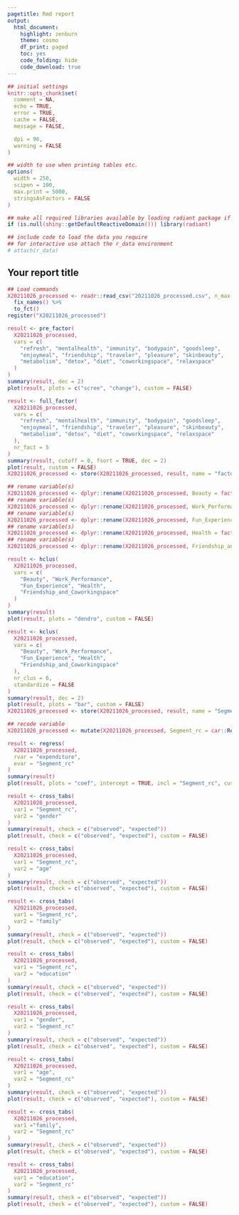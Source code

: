 ```yaml
---
pagetitle: Rmd report
output:
  html_document:
    highlight: zenburn
    theme: cosmo
    df_print: paged
    toc: yes
    code_folding: hide
    code_download: true
---
```


```r
## initial settings
knitr::opts_chunk$set(
  comment = NA,
  echo = TRUE,
  error = TRUE,
  cache = FALSE,
  message = FALSE,

  dpi = 96,
  warning = FALSE
)

## width to use when printing tables etc.
options(
  width = 250,
  scipen = 100,
  max.print = 5000,
  stringsAsFactors = FALSE
)

## make all required libraries available by loading radiant package if needed
if (is.null(shiny::getDefaultReactiveDomain())) library(radiant)

## include code to load the data you require
## for interactive use attach the r_data environment
# attach(r_data)
```

<style>
.btn, .form-control, pre, code, pre code {
  border-radius: 4px;
}
.table {
  width: auto;
}
ul, ol {
  padding-left: 18px;
}
code, pre, pre code {
  overflow: auto;
  white-space: pre;
  word-wrap: normal;
}
code {
  color: #c7254e;
  background-color: #f9f2f4;
}
pre {
  background-color: #ffffff;
}
</style>

## Your report title


```r
## Load commands
X20211026_processed <- readr::read_csv("20211026_processed.csv", n_max = Inf) %>%
  fix_names() %>%
  to_fct()
register("X20211026_processed")
```


```r
result <- pre_factor(
  X20211026_processed, 
  vars = c(
    "refresh", "mentalhealth", "immunity", "bodypain", "goodsleep", 
    "enjoymeal", "friendship", "traveler", "pleasure", "skinbeauty", 
    "metabolism", "detox", "diet", "coworkingspace", "relaxspace"
  )
)
summary(result, dec = 2)
plot(result, plots = c("scree", "change"), custom = FALSE)
```

```r
result <- full_factor(
  X20211026_processed, 
  vars = c(
    "refresh", "mentalhealth", "immunity", "bodypain", "goodsleep", 
    "enjoymeal", "friendship", "traveler", "pleasure", "skinbeauty", 
    "metabolism", "detox", "diet", "coworkingspace", "relaxspace"
  ), 
  nr_fact = 5
)
summary(result, cutoff = 0, fsort = TRUE, dec = 2)
plot(result, custom = FALSE)
X20211026_processed <- store(X20211026_processed, result, name = "factor")
```


```r
## rename variable(s)
X20211026_processed <- dplyr::rename(X20211026_processed, Beauty = factor1)
## rename variable(s)
X20211026_processed <- dplyr::rename(X20211026_processed, Work_Performance = factor4)
## rename variable(s)
X20211026_processed <- dplyr::rename(X20211026_processed, Fun_Experience = factor3)
## rename variable(s)
X20211026_processed <- dplyr::rename(X20211026_processed, Health = factor5)
## rename variable(s)
X20211026_processed <- dplyr::rename(X20211026_processed, Friendship_and_Coworkingspace = factor2)
```


```r
result <- hclus(
  X20211026_processed, 
  vars = c(
    "Beauty", "Work_Performance", 
    "Fun_Experience", "Health", 
    "Friendship_and_Coworkingspace"
  )
)
summary(result)
plot(result, plots = "dendro", custom = FALSE)
```



```r
result <- kclus(
  X20211026_processed, 
  vars = c(
    "Beauty", "Work_Performance", 
    "Fun_Experience", "Health", 
    "Friendship_and_Coworkingspace"
  ), 
  nr_clus = 6, 
  standardize = FALSE
)
summary(result, dec = 2)
plot(result, plots = "bar", custom = FALSE)
X20211026_processed <- store(X20211026_processed, result, name = "Segment")
```


```r
## recode variable
X20211026_processed <- mutate(X20211026_processed, Segment_rc = car::Recode(Segment, "1='Biishiki';2='Otsukiai';3='Business person';4='Totonoi seeker';5='Body recovery';6='Sauna mankitsu'"))
```

```r
result <- regress(
  X20211026_processed, 
  rvar = "expenditure", 
  evar = "Segment_rc"
)
summary(result)
plot(result, plots = "coef", intercept = TRUE, incl = "Segment_rc", custom = FALSE)
```

```r
result <- cross_tabs(
  X20211026_processed, 
  var1 = "Segment_rc", 
  var2 = "gender"
)
summary(result, check = c("observed", "expected"))
plot(result, check = c("observed", "expected"), custom = FALSE)
```


```r
result <- cross_tabs(
  X20211026_processed, 
  var1 = "Segment_rc", 
  var2 = "age"
)
summary(result, check = c("observed", "expected"))
plot(result, check = c("observed", "expected"), custom = FALSE)
```


```r
result <- cross_tabs(
  X20211026_processed, 
  var1 = "Segment_rc", 
  var2 = "family"
)
summary(result, check = c("observed", "expected"))
plot(result, check = c("observed", "expected"), custom = FALSE)
```


```r
result <- cross_tabs(
  X20211026_processed, 
  var1 = "Segment_rc", 
  var2 = "education"
)
summary(result, check = c("observed", "expected"))
plot(result, check = c("observed", "expected"), custom = FALSE)
```

```r
result <- cross_tabs(
  X20211026_processed, 
  var1 = "gender", 
  var2 = "Segment_rc"
)
summary(result, check = c("observed", "expected"))
plot(result, check = c("observed", "expected"), custom = FALSE)
```


```r
result <- cross_tabs(
  X20211026_processed, 
  var1 = "age", 
  var2 = "Segment_rc"
)
summary(result, check = c("observed", "expected"))
plot(result, check = c("observed", "expected"), custom = FALSE)
```


```r
result <- cross_tabs(
  X20211026_processed, 
  var1 ="family", 
  var2 = "Segment_rc"
)
summary(result, check = c("observed", "expected"))
plot(result, check = c("observed", "expected"), custom = FALSE)
```


```r
result <- cross_tabs(
  X20211026_processed, 
  var1 = "education", 
  var2 = "Segment_rc"
)
summary(result, check = c("observed", "expected"))
plot(result, check = c("observed", "expected"), custom = FALSE)
```

